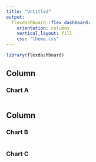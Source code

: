 ```yaml
---
title: "Untitled"
output: 
  flexdashboard::flex_dashboard:
    orientation: columns
    vertical_layout: fill
    css: "theme.css"
---
```


```r
library(flexdashboard)
```

Column {data-width=650}
-----------------------------------------------------------------------

### Chart A

```r

```

Column {data-width=350}
-----------------------------------------------------------------------

### Chart B

```r

```

### Chart C

```r

```

